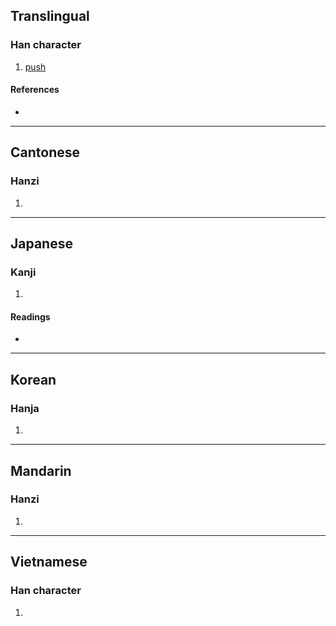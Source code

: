 {{character info/new}}
==Translingual==

===Han character===
{{Han char|rn=64|rad=手|as=07|sn=10|four=53047|canj=QICE|ids=⿰扌夋}}

# [[push]]

====References====
* {{Han ref|kx=0434.130|dkj=12161|dj=0783.200|hdz=31888.060|uh=6358|ud=25432|bh=D1C1|bd=53697}}

----

==Cantonese==

===Hanzi===
{{yue-hanzi|jyut=[[zyun3]]|y=jyun3}}

# {{rfdef|yue|sort=手07}}

----

==Japanese==

===Kanji===
{{ja-kanji|grade=|rs=手07}}

# {{rfdef|ja|sort=手07}}

====Readings====
* {{ja-readings|on=[[そん]] (son), [[しゅん]] (shun), [[さい]] (sai)|kun=[[すい]] (sui), [[おす]] (osu)}}

----

==Korean==

===Hanja===
{{ko-hanja|hangeul=준|rv=jun|mr=chun}}

# {{rfdef|ko|sort=手07}}

----

==Mandarin==

===Hanzi===
{{cmn-hanzi|pin=[[zùn]] ([[zun4]])|wg=tsun<sup>4</sup>}}

# {{rfdef|cmn|sort=手07}}

----

==Vietnamese==

===Han character===
{{vi-hantu|thoa|rs=手07}}

# {{rfdef|vi|sort=手07}}